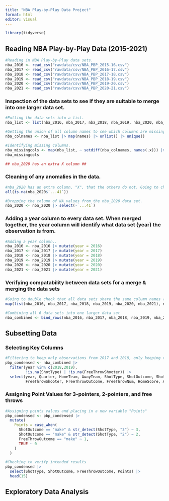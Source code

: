```yaml
---
title: "NBA Play-by-Play Data Project"
format: html
editor: visual
---
```


```r
library(tidyverse)
```

## Reading NBA Play-by-Play Data (2015-2021)

```r
#Reading in NBA Play-by-Play data sets.
nba_2016 <- read_csv("rawdata/csv/NBA_PBP_2015-16.csv")
nba_2017 <- read_csv("rawdata/csv/NBA_PBP_2016-17.csv")
nba_2018 <- read_csv("rawdata/csv/NBA_PBP_2017-18.csv")
nba_2019 <- read_csv("rawdata/csv/NBA_PBP_2018-19.csv")
nba_2020 <- read_csv("rawdata/csv/NBA_PBP_2019-20.csv")
nba_2021 <- read_csv("rawdata/csv/NBA_PBP_2020-21.csv")
```

### Inspection of the data sets to see if they are suitable to merge into one larger data set.

```r
#Putting the data sets into a list.
nba_list <- list(nba_2016, nba_2017, nba_2018, nba_2019, nba_2020, nba_2021)

#Getting the union of all column names to see which columns are missing from each dataset.
nba_colnames <- nba_list |> map(names) |> unlist() |> unique() 

#Identifying missing columns.
nba_missingcols <- map(nba_list, ~ setdiff(nba_colnames, names(.x))) |> set_names(2016:2021)
nba_missingcols

## nba_2020 has an extra X column ##
```

### Cleaning of any anomalies in the data.

```r
#nba_2020 has an extra column, "X", that the others do not. Going to check if it consists of NA values.
all(is.na(nba_2020$`...41`))

#Dropping the column of NA values from the nba_2020 data set.
nba_2020 <- nba_2020 |> select(-`...41`)
```

### Adding a year column to every data set. When merged together, the year column will identify what data set (year) the observation is from.

```r
#Adding a year column..
nba_2016 <- nba_2016 |> mutate(year = 2016)
nba_2017 <- nba_2017 |> mutate(year = 2017)
nba_2018 <- nba_2018 |> mutate(year = 2018)
nba_2019 <- nba_2019 |> mutate(year = 2019)
nba_2020 <- nba_2020 |> mutate(year = 2020)
nba_2021 <- nba_2021 |> mutate(year = 2021)
```

### Verifying compatability between data sets for a merge & merging the data sets

```r
#Going to double check that all data sets share the same column names (after removing X).
map(list(nba_2016, nba_2017, nba_2018, nba_2019, nba_2020, nba_2021), names)

#Combining all 6 data sets into one larger data set
nba_combined <- bind_rows(nba_2016, nba_2017, nba_2018, nba_2019, nba_2020, nba_2021)

```

## Subsetting Data

### Selecting Key Columns
```r
#Filtering to keep only observations from 2017 and 2018, only keeping columns having to do with shooting and score
pbp_condensed <- nba_combined |>
  filter(year %in% c(2018,2019),
         !is.na(ShotType) | !is.na(FreeThrowShooter)) |>
  select(year, Quarter, HomeTeam, AwayTeam, ShotType, ShotOutcome, ShotDist, 
         FreeThrowShooter, FreeThrowOutcome, FreeThrowNum, HomeScore, AwayScore)
```

### Assigning Point Values for 3-pointers, 2-pointers, and free throws
```r
#Assigning points values and placing in a new variable "Points"
pbp_condensed <- pbp_condensed |>
  mutate(
    Points = case_when(
      ShotOutcome == "make" & str_detect(ShotType, "3") ~ 3,
      ShotOutcome == "make" & str_detect(ShotType, "2") ~ 2,
      FreeThrowOutcome == "make" ~ 1,
      TRUE ~ 0
    )
  )

#Checking to verify intended results
pbp_condensed |> 
  select(ShotType, ShotOutcome, FreeThrowOutcome, Points) |>
  head(15)
```

## Exploratory Data Analysis


